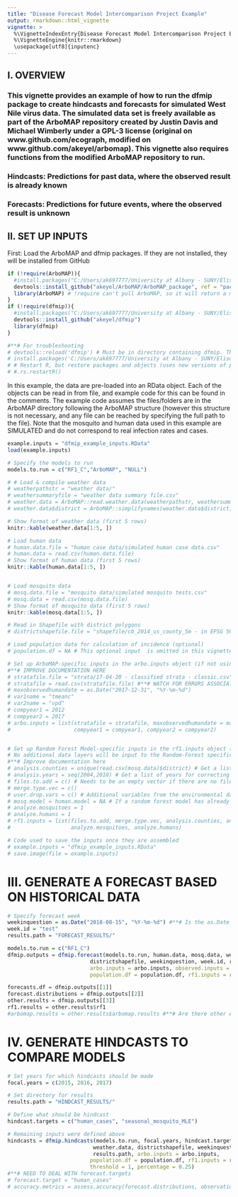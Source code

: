 ```yaml
---
title: "Disease Forecast Model Intercomparison Project Example"
output: rmarkdown::html_vignette
vignette: >
  %\VignetteIndexEntry{Disease Forecast Model Intercomparison Project Example}
  %\VignetteEngine{knitr::rmarkdown}
  \usepackage[utf8]{inputenc}
---
```



## I. OVERVIEW

### This vignette provides an example of how to run the dfmip package to create hindcasts and forecasts for simulated West Nile virus data. The simulated data set is freely available as part of the ArboMAP repository created by Justin Davis and Michael Wimberly under a GPL-3 license (original on www.github.com/ecograph, modified on www.github.com/akeyel/arbomap). This vignette also requires functions from the modified ArboMAP repository to run.

### Hindcasts: Predictions for past data, where the observed result is already known

### Forecasts: Predictions for future events, where the observed result is unknown

## II. SET UP INPUTS

First: Load the ArboMAP and dfmip packages. If they are not installed, they will be installed from GitHub

```r

if (!require(ArboMAP)){
  #install.packages("C:/Users/ak697777/University at Albany - SUNY/Elison Timm, Oliver - CCEID/CODE/ArboMAP/ArboMAP/ArboMAP_0.1.0.tar.gz", repos = NULL)
  devtools::install_github("akeyel/ArboMAP/ArboMAP_package", ref = "package_test")
  library(ArboMAP) # !require can't pull ArboMAP, so it will return a message "No Package called ArboMAP" because it looks for it on CRAN
}
if (!require(dfmip)){
  #install.packages("C:/Users/ak697777/University at Albany - SUNY/Elison Timm, Oliver - CCEID/CODE/dfmip_0.1.0.tar.gz", repos = NULL)
  devtools::install_github("akeyel/dfmip")
  library(dfmip)
}

#**# For troubleshooting
# devtools::reload('dfmip') # Must be in directory containing dfmip. This installs from a local directory, NOT github. #**# MAYBE NOT - still getting same error.
# install.packages('C:/Users/ak697777/University at Albany - SUNY/Elison Timm, Oliver - CCEID/CODE/dfmip', repos = NULL, type = 'source')
# # Restart R, but restore packages and objects (uses new versions of packages)
# #.rs.restartR()

```

In this example, the data are pre-loaded into an RData object. Each of the objects can be read in from file, and example code for this can be found in the comments. The example code assumes the files/folders are in the ArboMAP directory following the ArboMAP structure (however this structure is not necessary, and any file can be reached by specifying the full path to the file). Note that the mosquito and human data used in this example are SIMULATED and do not correspond to real infection rates and cases. 

```r

example.inputs = "dfmip_example_inputs.RData"
load(example.inputs)

# Specify the models to run
models.to.run = c("RF1_C","ArboMAP", "NULL")

# # Load & compile weather data 
# weatherpathstr = "weather data/"
# weathersummaryfile = "weather data summary file.csv"
# weather.data = ArboMAP::read.weather.data(weatherpathstr, weathersummaryfile) # Compile the weather data into an R object for the code
# weather.data$district = ArboMAP::simplifynames(weather.data$district) # Convert the county names to match the mosquito and human data

# Show format of weather data (first 5 rows)
knitr::kable(weather.data[1:5, ])

# Load human data
# human.data.file = "human case data/simulated human case data.csv"
# human.data = read.csv(human.data.file)
# Show format of human data (first 5 rows)
knitr::kable(human.data[1:5, ])


# Load mosquito data
# mosq.data.file = "mosquito data/simulated mosquito tests.csv"
# mosq.data = read.csv(mosq.data.file)
# Show format of mosquito data (first 5 rows)
knitr::kable(mosq.data[1:5, ])

# Read in Shapefile with district polygons
# districtshapefile.file = "shapefile/cb_2014_us_county_5m - in EPSG 5070 - only SD.shp"

# Load population data for calculation of incidence (optional)
# population.df = NA # This optional input  is omitted in this vignette

# Set up ArboMAP-specific inputs in the arbo.inputs object (if not using ArboMAP, arbo.inputs can be set to NA)
#**# IMPROVE DOCUMENTATION HERE
# stratafile.file = "strata/17-04-20 - classified strata - classic.csv"
# stratafile = read.csv(stratafile.file) #**# WATCH FOR ERRORS ASSOCIATED WITH THIS
# maxobservedhumandate = as.Date("2017-12-31", "%Y-%m-%d")
# var1name = "tmeanc"
# var2name = "vpd"
# compyear1 = 2012
# compyear2 = 2017
# arbo.inputs = list(stratafile = stratafile, maxobservedhumandate = maxobservedhumandate, var1name = var1name, var2name = var2name,
#                    compyear1 = compyear1, compyear2 = compyear2)


# Set up Random Forest Model-specific inputs in the rf1.inputs object (if not using RF1, rf1.inputs can be set to NA)
# No additional data layers will be input to the Random-Forest specific inputs will be used in this example, so this object will be relatively simple to set up.
#**# Improve documentation here
# analysis.counties = unique(read.csv(mosq.data)$district) # Get a list of counties for adding years with no human cases
# analysis.years = seq(2004,2018) # Get a list of years for correcting for years with no human cases
# files.to.add = c() # Needs to be an empty vector if there are no files to add
# merge.type.vec = c()
# user.drop.vars = c() # Additional variables from the environmental data to exclude from the analysis
# mosq.model = human.model = NA # If a random forest model has already been fit, please enter the path here
# analyze.mosquitoes = 1
# analyze.humans = 1
# rf1.inputs = list(files.to.add, merge.type.vec, analysis.counties, analysis.years, user.drop.vars, mosq.model, human.model,
#                   analyze.mosquitoes, analyze.humans)

# Code used to save the inputs once they are assembled 
# example.inputs = "dfmip_example_inputs.RData"
# save.image(file = example.inputs)


```

# III. GENERATE A FORECAST BASED ON HISTORICAL DATA

```r

# Specify forecast week
weekinquestion = as.Date("2018-08-15", "%Y-%m-%d") #**# Is the as.Date part necessary?
week.id = "test"
results.path = "FORECAST_RESULTS/"

models.to.run = c("RF1_C")
dfmip.outputs = dfmip.forecast(models.to.run, human.data, mosq.data, weather.data,
                          districtshapefile, weekinquestion, week.id, results.path,
                          arbo.inputs = arbo.inputs, observed.inputs = observed.inputs,
                          population.df = population.df, rf1.inputs = rf1.inputs)

forecasts.df = dfmip.outputs[[1]]
forecast.distributions = dfmip.outputs[[2]]
other.results = dfmip.outputs[[3]]
rf1.results = other.results$rf1
#arbomap.results = other.results$arbomap.results #**# Are there other Arbomap results to output?
```

# IV. GENERATE HINDCASTS TO COMPARE MODELS
```r
# Set years for which hindcasts should be made
focal.years = c(2015, 2016, 2017)

# Set directory for results
results.path = "HINDCAST_RESULTS/"

# Define what should be hindcast
hindcast.targets = c("human_cases", "seasonal_mosquito_MLE")

# Remaining inputs were defined above
hindcasts = dfmip.hindcasts(models.to.run, focal.years, hindcast.targets, human.data, mosq.data,
                           weather.data, districtshapefile, weekinquestion, week.id,
                           results.path, arbo.inputs = arbo.inputs,
                          population.df = population.df, rf1.inputs = rf1.inputs,
                          threshold = 1, percentage = 0.25)
#**# NEED TO DEAL WITH forecast.targets
# forecast.target = "human_cases"
# accuracy.metrics = assess.accuracy(forecast.distributions, observations.vec, forecast.target)

```
